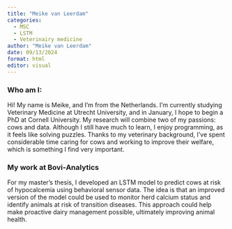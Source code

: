 ```yaml
---
title: "Meike van Leerdam"
categories:
  - MSC
  - LSTM
  - Veterinairy medicine
author: "Meike van Leerdam"
date: 09/13/2024
format: html
editor: visual
---
```


### Who am I:

Hi! My name is Meike, and I’m from the Netherlands. I’m currently studying Veterinary Medicine at Utrecht University, and in January, I hope to begin a PhD at Cornell University. My research will combine two of my passions: cows and data. Although I still have much to learn, I enjoy programming, as it feels like solving puzzles. Thanks to my veterinary background, I’ve spent considerable time caring for cows and working to improve their welfare, which is something I find very important.

### My work at Bovi-Analytics

For my master's thesis, I developed an LSTM model to predict cows at risk of hypocalcemia using behavioral sensor data. The idea is that an improved version of the model could be used to monitor herd calcium status and identify animals at risk of transition diseases. This approach could help make proactive dairy management possible, ultimately improving animal health.
